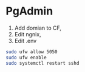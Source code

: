 # PgAdmin

1. Add domian to CF,
2. Edit ngnix,
3. Edit .env

```bash
sudo ufw allow 5050
sudo ufw enable
sudo systemctl restart sshd
```
